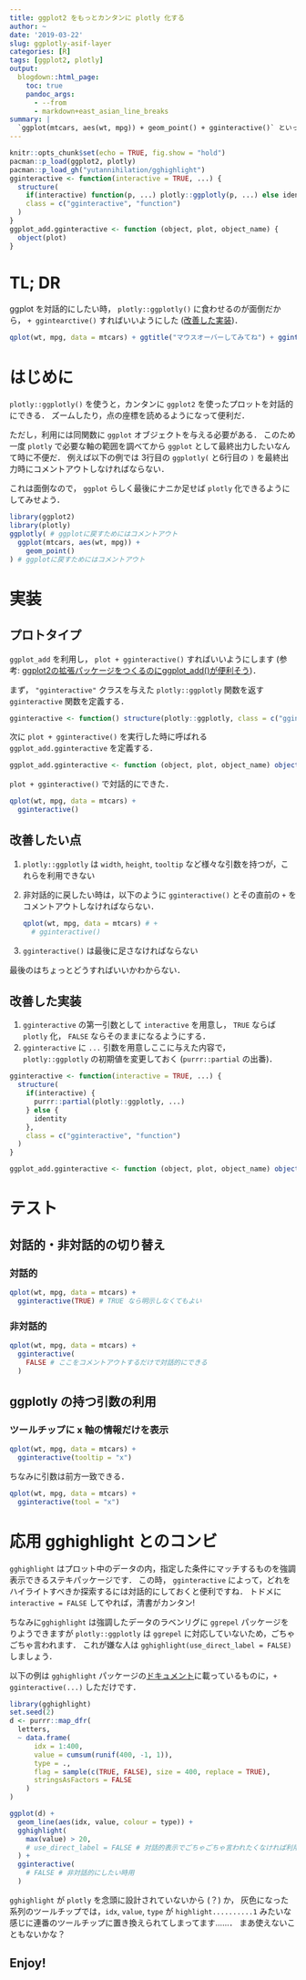 ```yaml
---
title: ggplot2 をもっとカンタンに plotly 化する
author: ~
date: '2019-03-22'
slug: ggplotly-asif-layer
categories: [R]
tags: [ggplot2, plotly]
output:
  blogdown::html_page:
    toc: true
    pandoc_args: 
      - --from
      - markdown+east_asian_line_breaks
summary: |
  `ggplot(mtcars, aes(wt, mpg)) + geom_point() + gginteractive()` といった感じで，ggplot に優しい文法で ggplot を plotly 化できるようにしてみました．gghighlight との組み合わせも便利です．
---
```


```r
knitr::opts_chunk$set(echo = TRUE, fig.show = "hold")
pacman::p_load(ggplot2, plotly)
pacman::p_load_gh("yutannihilation/gghighlight")
gginteractive <- function(interactive = TRUE, ...) {
  structure(
    if(interactive) function(p, ...) plotly::ggplotly(p, ...) else identity,
    class = c("gginteractive", "function")
  )
}
ggplot_add.gginteractive <- function (object, plot, object_name) {
  object(plot)
}
```


# TL; DR

ggplot を対話的にしたい時， `plotly::ggplotly()` に食わせるのが面倒だから， `+ ggintearctive()` すればいいようにした ([改善した実装](#kaizen))．

```r
qplot(wt, mpg, data = mtcars) + ggtitle("マウスオーバーしてみてね") + gginteractive()
```


# はじめに

`plotly::ggplotly()` を使うと，カンタンに `ggplot2` を使ったプロットを対話的にできる．
ズームしたり，点の座標を読めるようになって便利だ．

ただし，利用には同関数に `ggplot` オブジェクトを与える必要がある．
このため一度 `plotly` で必要な軸の範囲を調べてから `ggplot` として最終出力したいなんて時に不便だ．
例えば以下の例では 3行目の `ggplotly(` と6行目の `)` を最終出力時にコメントアウトしなければならない．

これは面倒なので， `ggplot` らしく最後にナニか足せば `plotly` 化できるようにしてみせよう．

```r
library(ggplot2)
library(plotly)
ggplotly( # ggplotに戻すためにはコメントアウト
  ggplot(mtcars, aes(wt, mpg)) + 
    geom_point()
) # ggplotに戻すためにはコメントアウト
```


# 実装

## プロトタイプ

`ggplot_add` を利用し， `plot + gginteractive()` すればいいようにします
(参考: [ggplot2の拡張パッケージをつくるのにggplot_add()が便利そう](https://notchained.hatenablog.com/entry/2017/11/07/103007))．

まず， `"gginteractive"` クラスを与えた `plotly::ggplotly` 関数を返す `gginteractive` 関数を定義する．

```r
gginteractive <- function() structure(plotly::ggplotly, class = c("gginteractive", "function"))
```

次に `plot + gginteractive()` を実行した時に呼ばれる `ggplot_add.gginteractive` を定義する．

```r
ggplot_add.gginteractive <- function (object, plot, object_name) object(plot)
```

`plot + gginteractive()` で対話的にできた．

```r
qplot(wt, mpg, data = mtcars) + 
  gginteractive()
```

## 改善したい点

1. `plotly::ggplotly` は `width`, `height`, `tooltip` など様々な引数を持つが，これらを利用できない
1. 非対話的に戻したい時は，以下のように `gginteractive()` とその直前の `+` をコメントアウトしなければならない．
    
    ```r
    qplot(wt, mpg, data = mtcars) # + 
      # gginteractive()
    ```
1. `gginteractive()` は最後に足さなければならない

最後のはちょっとどうすればいいかわからない．

## 改善した実装 {#kaizen}

1. `gginteractive` の第一引数として `interactive` を用意し， `TRUE` ならば `plotly` 化， `FALSE` ならそのままになるようにする．
1. `gginteractive` に `...` 引数を用意しここに与えた内容で， `plotly::ggplotly` の初期値を変更しておく (`purrr::partial` の出番)．

```r
gginteractive <- function(interactive = TRUE, ...) {
  structure(
    if(interactive) {
      purrr::partial(plotly::ggplotly, ...)
    } else {
      identity
    },
    class = c("gginteractive", "function")
  )
}

ggplot_add.gginteractive <- function (object, plot, object_name) object(plot)
```

# テスト

## 対話的・非対話的の切り替え

### 対話的

```r
qplot(wt, mpg, data = mtcars) + 
  gginteractive(TRUE) # TRUE なら明示しなくてもよい
```

### 非対話的

```r
qplot(wt, mpg, data = mtcars) + 
  gginteractive(
    FALSE # ここをコメントアウトするだけで対話的にできる
  )
```

## ggplotly の持つ引数の利用

### ツールチップに x 軸の情報だけを表示

```r
qplot(wt, mpg, data = mtcars) + 
  gginteractive(tooltip = "x")
```

ちなみに引数は前方一致できる．

```r
qplot(wt, mpg, data = mtcars) + 
  gginteractive(tool = "x")
```

# 応用 gghighlight とのコンビ

`gghighlight` はプロット中のデータの内，指定した条件にマッチするものを強調表示できるステキパッケージです．
この時， `gginteractive` によって，どれをハイライトすべきか探索するには対話的にしておくと便利ですね．
トドメに `interactive = FALSE` してやれば，清書がカンタン!

ちなみに`gghighlight` は強調したデータのラベンリグに `ggrepel` パッケージをりようできますが `plotly::ggplotly` は `ggrepel` に対応していないため，ごちゃごちゃ言われます．
これが嫌な人は `gghighlight(use_direct_label = FALSE)` しましょう．

以下の例は `gghighlight` パッケージの[ドキュメント](https://yutannihilation.github.io/gghighlight/articles/gghighlight.html)に載っているものに，`+ gginteractive(...)` しただけです．

```r
library(gghighlight)
set.seed(2)
d <- purrr::map_dfr(
  letters,
  ~ data.frame(
      idx = 1:400,
      value = cumsum(runif(400, -1, 1)),
      type = .,
      flag = sample(c(TRUE, FALSE), size = 400, replace = TRUE),
      stringsAsFactors = FALSE
    )
)

ggplot(d) +
  geom_line(aes(idx, value, colour = type)) +
  gghighlight(
    max(value) > 20,
    # use_direct_label = FALSE # 対話的表示でごちゃごちゃ言われたくなければ利用
  ) +
  gginteractive(
    # FALSE # 非対話的にしたい時用
  )
```

`gghighlight` が `plotly` を念頭に設計されていないから (？) か，
灰色になった系列のツールチップでは，`idx`, `value`, `type` が `highlight..........1` みたいな感じに連番のツールチップに置き換えられてしまってます……．
まあ使えないこともないかな？

## Enjoy!
